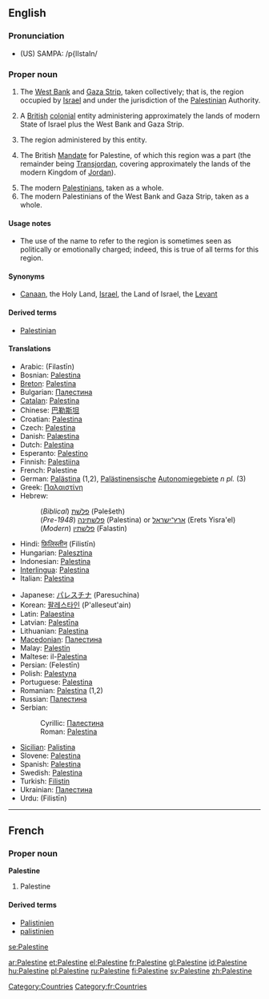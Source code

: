 ==English==
{{wikipedia}}

===Pronunciation===
* (US) SAMPA: /p{lIstaIn/

===Proper noun===
{{en-proper noun}}

# The [[West Bank]] and [[Gaza Strip]], taken collectively; that is, the region occupied by [[Israel]] and under the jurisdiction of the [[Palestinian]] Authority.
# {{historical|technical}} A [[British]] [[colonial]] entity administering approximately the lands of modern State of Israel plus the West Bank and Gaza Strip.
# The region administered by this entity.
# {{historical|technical|rare}} The British [[mandate|Mandate]] for Palestine, of which this region was a part (the remainder being [[Transjordan]], covering approximately the lands of the modern Kingdom of [[Jordan]]).
# The modern [[Palestinian]]s, taken as a whole.
# The modern Palestinians of the West Bank and Gaza Strip, taken as a whole.

====Usage notes====
* {{sense|the region}} The use of the name {{term||Palestine}} to refer to the region  is sometimes seen as politically or emotionally charged; indeed, this is true of all terms for this region.

====Synonyms====
* {{sense|the region}} [[Canaan]], the Holy Land, [[Israel]], the Land of Israel, the [[Levant]]

====Derived terms====
* [[Palestinian]]

====Translations====
{{top}}
* Arabic: {{Arab|[[فلسطين]]}} (Filastīn)
* Bosnian: [[Palestina]] {{f}}
* [[Breton]]: [[Palestina]]
* Bulgarian: [[Палестина]] {{f}}
* [[Catalan]]: [[Palestina]]
* Chinese: [[巴勒斯坦]]
* Croatian: [[Palestina]] {{f}}
* Czech: [[Palestina]] {{f}}
* Danish: [[Palæstina]]
* Dutch: [[Palestina]]
* Esperanto: [[Palestino]]
* Finnish: [[Palestiina]]
* French: Palestine {{f}}
* German: [[Palästina]] {{n}} (1,2), [[Palästinensisch]]e [[Autonomiegebiet]]e ''n pl.'' (3)
* Greek: [[Παλαιστίνη]] {{f}}
* Hebrew:
*: (''Biblical'') [[פלשת|פלשׁת]] (Pəlešeth)
*: (''Pre-1948'') [[פלשתינה]] (Palestina) or [[ארץ־ישראל]] (Erets Yisra'el)
*: (''Modern'') [[פלשתין]] (Falastin)
* Hindi: [[फ़िलिस्तीन]] (Filistīn)
* Hungarian: [[Palesztina]]
* Indonesian: [[Palestina]]
* [[Interlingua]]: [[Palestina]]
* Italian: [[Palestina]]
{{mid}}
* Japanese: [[パレスチナ]] (Paresuchina)
* Korean: [[팔레스타인]] (P'alleseut'ain)
* Latin: [[Palaestina]]
* Latvian: [[Palestīna]]
* Lithuanian: [[Palestina]]
* [[Macedonian]]: [[Палестина]] {{f}}
* Malay: [[Palestin]]
* Maltese: il-[[Palestina]]
* Persian: {{fa-Arab|[[فلسطین]]}} (Felestīn)
* Polish: [[Palestyna]]
* Portuguese: [[Palestina]] {{f}}
* Romanian: [[Palestina]] {{f}} (1,2)
* Russian: [[Палестина]] {{f}}
* Serbian:
*: Cyrillic: [[Палестина]] {{f}}
*: Roman: [[Palestina]] {{f}}
* [[Sicilian]]: [[Palistina]] {{f}}
* Slovene: [[Palestina]] {{f}}
* Spanish: [[Palestina]]
* Swedish: [[Palestina]]
* Turkish: [[Filistin]]
* Ukrainian: [[Палестина]] {{f}}
* Urdu: {{ur-Arab|[[فلسطین]]}} (Filistīn) {{f}}
{{bottom}}

[[Category:Countries]]

----

==French==

===Proper noun===
'''Palestine''' {{f}}

# Palestine

====Derived terms====
* [[Palistinien]]
* [[palistinien]]

[[Category:fr:Countries]]

[[se:Palestine]]

[[ar:Palestine]]
[[et:Palestine]]
[[el:Palestine]]
[[fr:Palestine]]
[[gl:Palestine]]
[[id:Palestine]]
[[hu:Palestine]]
[[pl:Palestine]]
[[ru:Palestine]]
[[fi:Palestine]]
[[sv:Palestine]]
[[zh:Palestine]]